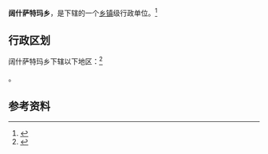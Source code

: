 {{中国乡级行政区|65/28/25/206/000}}

'''阔什萨特玛乡'''，是{{PRC admin/fullname|65/28/25/206/000|3}}下辖的一个[[乡镇|乡镇]]级行政单位。<ref>{{PRC admin/ref sgc|{{PRC admin/parent|65/28/25/206/000}}}}</ref>

== 行政区划 ==

阔什萨特玛乡下辖以下地区：<ref>{{PRC admin/ref sgc|65/28/25/206/000}}</ref>

{{PRC admin/children|65/28/25/206/000}}。

== 参考资料 ==

{{reflist}}

{{PRC admin/navcat|65/28/25/206/000}}
{{新疆行政区划小作品}}